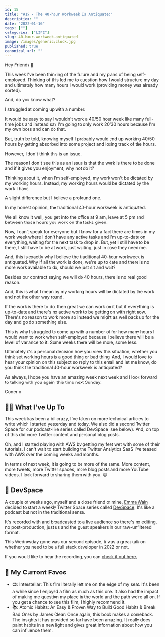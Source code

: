 ```yaml
---
id: 15
title: "#15 - The 40-hour Workweek Is Antiquated"
description: ""
date: "2022-01-16"
tags: [""]
categories: ["LIFE"]
slug: 40-hour-workweek-antiquated
image: /images/generic/clock.jpg
published: true
canonical_url: ""
---
```


Hey Friends 👋

This week I've been thinking of the future and my plans of being self-employed. Thinking of this led me to question how I would structure my day and ultimately how many hours I would work (providing money was already sorted).

And, do you know what?

I struggled at coming up with a number.

It would be easy to say I wouldn't work a 40/50 hour week like many full-time jobs and instead say I'm going to only work 20/30 hours because I'm my own boss and can do that.

But, truth be told, knowing myself I probably would end up working 40/50 hours by getting absorbed into some project and losing track of the hours.

However, I don't think this is an issue.

The reason I don't see this as an issue is that the work is there to be done and if it gives you enjoyment, why not do it?

Thinking about it, when I'm self-employed, my work won't be dictated by my working hours. Instead, my working hours would be dictated by the work I have.

A slight difference but I believe a profound one.

In my honest opinion, the traditional 40-hour workweek is antiquated.

We all know it well, you get into the office at 9 am, leave at 5 pm and between those hours you work on the tasks given.

Now, I can't speak for everyone but I know for a fact there are times in my work week where I don't have any active tasks and I'm up-to-date on everything, waiting for the next task to drop in. But, yet I still have to be there, I still have to be at work, just waiting, just in case they need me.

And, this is exactly why I believe the traditional 40-hour workweek is antiquated. Why if all the work is done, we're up to date and there is no more work available to do, should we just sit and wait?

Besides our contract saying we will do 40 hours, there is no real good reason.

And, this is what I mean by my working hours will be dictated by the work and not the other way round.

If the work is there to do, then great we can work on it but if everything is up-to-date and there's no active work to be getting on with right now. There's no reason to work more so instead we might as well pack up for the day and go do something else.

This is why I struggled to come up with a number of for how many hours I would want to work when self-employed because I believe there will be a level of variance to it. Some weeks there will be more, some less.

Ultimately it's a personal decision how you view this situation, whether you think set working hours is a good thing or bad thing. And, I would love to hear your opinion on this subject so reply to this email and let me know, do you think the traditional 40-hour workweek is antiquated?

As always, I hope you have an amazing week next week and I look forward to talking with you again, this time next Sunday.

Coner x

## 🏃‍♂️ What I've Up To

This week has been a bit crazy, I've taken on more technical articles to write which I started yesterday and today. We also did a second Twitter Space for our podcast-like series called DevSpace (see below). And, on top of this did more Twitter content and personal blog posts.

Oh, and I started playing with AWS by getting my feet wet with some of their tutorials. I can't wait to start building the Twitter Analytics SaaS I've teased with AWS over the coming weeks and months.

In terms of next week, it is going to be more of the same. More content, more tweets, more Twitter spaces, more blog posts and more YouTube videos. I look forward to sharing them with you. 😊

## 🎤 DevSpace

A couple of weeks ago, myself and a close friend of mine, [Emma Wain](https://twitter.com/ewainy) decided to start a weekly Twitter Space series called [DevSpace](https://open.spotify.com/show/2UibpUTHcD8yNLVpBnXaRq?si=40c2b7a1de1241e3). It's like a podcast but not in the traditional sense.

It's recorded with and broadcasted to a live audience so there's no editing, no post-production, just us and the guest speakers in our raw-unfiltered format.

This Wednesday gone was our second episode, it was a great talk on whether you need to be a full stack developer in 2022 or not.

If you would like to hear the recording, you can [check it out here.](https://open.spotify.com/episode/5kd6ZlcGM3xAXfqzi60dPy?si=2483ad185bf74def)

## 💯 My Current Faves

- 📺: Interstellar: This film literally left me on the edge of my seat. It's been a while since I enjoyed a film as much as this one. It also had the impact of making me question my place in the world and the path we're all on. If you get a chance to see this film, I highly recommend it.
- 📚: Atomic Habits: An Easy & Proven Way to Build Good Habits & Break Bad Ones by James Clear: Once again, this book makes a comeback. The insights it has provided so far have been amazing. It really does paint habits in a new light and gives great information about how you can influence them.
